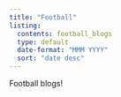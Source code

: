 ```yaml
---
title: "Football"
listing:
  contents: football_blogs
  type: default
  date-format: "MMM YYYY"
  sort: "date desc" 
---
```


Football blogs!